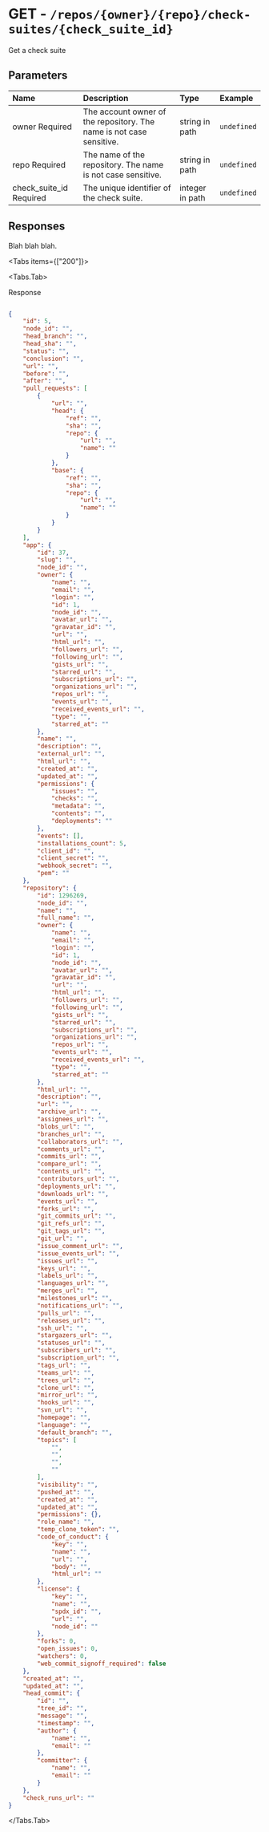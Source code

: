 
# GET - `/repos/{owner}/{repo}/check-suites/{check_suite_id}`

Get a check suite

## Parameters

| Name | Description | Type | Example |
| :---- | :---- | :---- | :---- |
| owner <span class="bg-blue-100 text-blue-800 text-xs font-medium me-2 px-2.5 py-0.5 rounded dark:bg-blue-900 dark:text-blue-300">Required</span> | The account owner of the repository. The name is not case sensitive. | string in path | `undefined` |
| repo <span class="bg-blue-100 text-blue-800 text-xs font-medium me-2 px-2.5 py-0.5 rounded dark:bg-blue-900 dark:text-blue-300">Required</span> | The name of the repository. The name is not case sensitive. | string in path | `undefined` |
| check_suite_id <span class="bg-blue-100 text-blue-800 text-xs font-medium me-2 px-2.5 py-0.5 rounded dark:bg-blue-900 dark:text-blue-300">Required</span> | The unique identifier of the check suite. | integer in path | `undefined` |

## Responses

Blah blah blah.

<Tabs items={["200"]}>

<Tabs.Tab>

Response

```json

{
    "id": 5,
    "node_id": "",
    "head_branch": "",
    "head_sha": "",
    "status": "",
    "conclusion": "",
    "url": "",
    "before": "",
    "after": "",
    "pull_requests": [
        {
            "url": "",
            "head": {
                "ref": "",
                "sha": "",
                "repo": {
                    "url": "",
                    "name": ""
                }
            },
            "base": {
                "ref": "",
                "sha": "",
                "repo": {
                    "url": "",
                    "name": ""
                }
            }
        }
    ],
    "app": {
        "id": 37,
        "slug": "",
        "node_id": "",
        "owner": {
            "name": "",
            "email": "",
            "login": "",
            "id": 1,
            "node_id": "",
            "avatar_url": "",
            "gravatar_id": "",
            "url": "",
            "html_url": "",
            "followers_url": "",
            "following_url": "",
            "gists_url": "",
            "starred_url": "",
            "subscriptions_url": "",
            "organizations_url": "",
            "repos_url": "",
            "events_url": "",
            "received_events_url": "",
            "type": "",
            "starred_at": ""
        },
        "name": "",
        "description": "",
        "external_url": "",
        "html_url": "",
        "created_at": "",
        "updated_at": "",
        "permissions": {
            "issues": "",
            "checks": "",
            "metadata": "",
            "contents": "",
            "deployments": ""
        },
        "events": [],
        "installations_count": 5,
        "client_id": "",
        "client_secret": "",
        "webhook_secret": "",
        "pem": ""
    },
    "repository": {
        "id": 1296269,
        "node_id": "",
        "name": "",
        "full_name": "",
        "owner": {
            "name": "",
            "email": "",
            "login": "",
            "id": 1,
            "node_id": "",
            "avatar_url": "",
            "gravatar_id": "",
            "url": "",
            "html_url": "",
            "followers_url": "",
            "following_url": "",
            "gists_url": "",
            "starred_url": "",
            "subscriptions_url": "",
            "organizations_url": "",
            "repos_url": "",
            "events_url": "",
            "received_events_url": "",
            "type": "",
            "starred_at": ""
        },
        "html_url": "",
        "description": "",
        "url": "",
        "archive_url": "",
        "assignees_url": "",
        "blobs_url": "",
        "branches_url": "",
        "collaborators_url": "",
        "comments_url": "",
        "commits_url": "",
        "compare_url": "",
        "contents_url": "",
        "contributors_url": "",
        "deployments_url": "",
        "downloads_url": "",
        "events_url": "",
        "forks_url": "",
        "git_commits_url": "",
        "git_refs_url": "",
        "git_tags_url": "",
        "git_url": "",
        "issue_comment_url": "",
        "issue_events_url": "",
        "issues_url": "",
        "keys_url": "",
        "labels_url": "",
        "languages_url": "",
        "merges_url": "",
        "milestones_url": "",
        "notifications_url": "",
        "pulls_url": "",
        "releases_url": "",
        "ssh_url": "",
        "stargazers_url": "",
        "statuses_url": "",
        "subscribers_url": "",
        "subscription_url": "",
        "tags_url": "",
        "teams_url": "",
        "trees_url": "",
        "clone_url": "",
        "mirror_url": "",
        "hooks_url": "",
        "svn_url": "",
        "homepage": "",
        "language": "",
        "default_branch": "",
        "topics": [
            "",
            "",
            "",
            ""
        ],
        "visibility": "",
        "pushed_at": "",
        "created_at": "",
        "updated_at": "",
        "permissions": {},
        "role_name": "",
        "temp_clone_token": "",
        "code_of_conduct": {
            "key": "",
            "name": "",
            "url": "",
            "body": "",
            "html_url": ""
        },
        "license": {
            "key": "",
            "name": "",
            "spdx_id": "",
            "url": "",
            "node_id": ""
        },
        "forks": 0,
        "open_issues": 0,
        "watchers": 0,
        "web_commit_signoff_required": false
    },
    "created_at": "",
    "updated_at": "",
    "head_commit": {
        "id": "",
        "tree_id": "",
        "message": "",
        "timestamp": "",
        "author": {
            "name": "",
            "email": ""
        },
        "committer": {
            "name": "",
            "email": ""
        }
    },
    "check_runs_url": ""
}

```

</Tabs.Tab>

</Tabs>